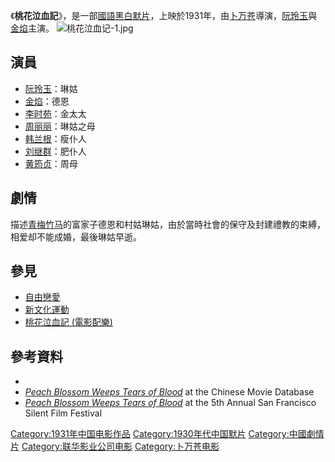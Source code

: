 {{Other uses 
|subject=电影
|other=此电影的电影配乐
|桃花泣血记 (电影配乐) 
}}
{{电影信息框
| 片名     = 桃花泣血记
| 电影原名 = 
| 图像     = 桃花泣血记剧照2.jpg
| 图像大小 = 
| 图像说明 = 《桃花泣血记》剧照
| 片名表记 = 
| 副标题   = 
| 导演     = [[卜万苍|卜万苍]]
| 监制     = 罗明佑
| 制片     = 
| 编剧     =[[卜万苍|卜万苍]]
| 主演     = [[阮玲玉|阮玲玉]]<br/>[[金焰|金焰]]
| 主题曲   = 《[[桃花泣血記_(電影配樂)|桃花泣血記]]》
| 摄影     = 
| 制片商   = [[联华影业公司|联华影业公司]]
| 片长     = 100分钟
| 产地     = {{ROC-1928}}
| 语言     = [[中華民國國語|國語]]
| 上映日期 = {{CHN-1928}}：1931年
}}
《'''桃花泣血記'''》，是一部[[中華民國國語|國語]][[黑白|黑白]][[默片|默片]]，上映於1931年，由[[卜万苍|卜万苍]]導演，[[阮玲玉|阮玲玉]]與[[金焰|金焰]]主演。
[[File:桃花泣血记-1.jpg|thumb]]

==演員==
*[[阮玲玉|阮玲玉]]：琳姑
*[[金焰|金焰]]：德恩
*[[李时苑|李时苑]]：金太太
*[[周丽丽|周丽丽]]：琳姑之母
*[[韩兰根|韩兰根]]：瘦仆人
*[[刘继群|刘继群]]：肥仆人
*[[黄筠贞|黄筠贞]]：周母

==劇情==
描述[[青梅竹马|青梅竹马]]的富家子德恩和村姑琳姑，由於當時社會的保守及封建禮教的束縛，相爱却不能成婚，最後琳姑早逝。

== 參見 ==
* [[自由戀愛|自由戀愛]]
* [[新文化運動|新文化運動]]
* [[桃花泣血記_(電影配樂)|桃花泣血記 (電影配樂)]]

== 參考資料 ==
{{Reflist}}
{{Commons|Category:桃花泣血记}}
*{{imdb title|id=0192665|title=Peach Blossom Weeps Tears of Blood}}
*[http://www.dianying.com/en/title/thq1931 ''Peach Blossom Weeps Tears of Blood''] {{Wayback|url=http://www.dianying.com/en/title/thq1931 |date=20131007170653 }} at the Chinese Movie Database
*[https://web.archive.org/web/20070503132224/http://www.silentfilm.org/pastprograms/2000festival/thepeachgirl/schedule1.htm ''Peach Blossom Weeps Tears of Blood''] at the 5th Annual San Francisco Silent Film Festival

{{DEFAULTSORT:Peach Blossom Weeps Tears of Blood}}
[[Category:1931年中国电影作品|Category:1931年中国电影作品]]
[[Category:1930年代中国默片|Category:1930年代中国默片]]
[[Category:中國劇情片|Category:中國劇情片]]
[[Category:联华影业公司电影|Category:联华影业公司电影]]
[[Category:卜万苍电影|Category:卜万苍电影]]